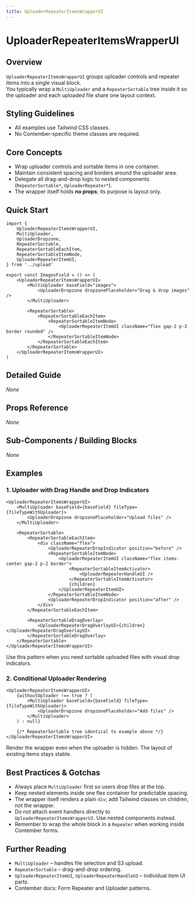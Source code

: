 ```yaml
---
title: UploaderRepeaterItemsWrapperUI
---
```


<!-- Edited by human: false -->
<!-- Examples count: 4 -->
<!-- Source examples: 0 -->
<!-- Playground examples: 0 -->
<!-- External examples: 4 -->
<!-- Import examples: 4 -->

# UploaderRepeaterItemsWrapperUI

## Overview
`UploaderRepeaterItemsWrapperUI` groups uploader controls and repeater items into a single visual block.  
You typically wrap a `MultiUploader` and a `RepeaterSortable` tree inside it so the uploader and each uploaded file share one layout context.

## Styling Guidelines
* All examples use Tailwind CSS classes.  
* No Contember-specific theme classes are required.

## Core Concepts
* Wrap uploader controls and sortable items in one container.  
* Maintain consistent spacing and borders around the uploader area.  
* Delegate all drag-and-drop logic to nested components (`RepeaterSortable*`, `UploaderRepeater*`).  
* The wrapper itself holds **no props**; its purpose is layout only.

## Quick Start
```tsx
import {
	UploaderRepeaterItemsWrapperUI,
	MultiUploader,
	UploaderDropzone,
	RepeaterSortable,
	RepeaterSortableEachItem,
	RepeaterSortableItemNode,
	UploaderRepeaterItemUI,
} from '../upload'

export const ImagesField = () => (
	<UploaderRepeaterItemsWrapperUI>
		<MultiUploader baseField="images">
			<UploaderDropzone dropzonePlaceholder="Drag & drop images" />
		</MultiUploader>

		<RepeaterSortable>
			<RepeaterSortableEachItem>
				<RepeaterSortableItemNode>
					<UploaderRepeaterItemUI className="flex gap-2 p-3 border rounded" />
				</RepeaterSortableItemNode>
			</RepeaterSortableEachItem>
		</RepeaterSortable>
	</UploaderRepeaterItemsWrapperUI>
)
```

## Detailed Guide
_None_

## Props Reference
_None_

## Sub-Components / Building Blocks
_None_

## Examples

### 1. Uploader with Drag Handle and Drop Indicators
```tsx
<UploaderRepeaterItemsWrapperUI>
	<MultiUploader baseField={baseField} fileType={fileTypeWithUploader}>
		<UploaderDropzone dropzonePlaceholder="Upload files" />
	</MultiUploader>

	<RepeaterSortable>
		<RepeaterSortableEachItem>
			<div className="flex">
				<UploaderRepeaterDropIndicator position="before" />
				<RepeaterSortableItemNode>
					<UploaderRepeaterItemUI className="flex items-center gap-2 p-2 border">
						<RepeaterSortableItemActivator>
							<UploaderRepeaterHandleUI />
						</RepeaterSortableItemActivator>
						{children}
					</UploaderRepeaterItemUI>
				</RepeaterSortableItemNode>
				<UploaderRepeaterDropIndicator position="after" />
			</div>
		</RepeaterSortableEachItem>

		<RepeaterSortableDragOverlay>
			<UploaderRepeaterDragOverlayUI>{children}</UploaderRepeaterDragOverlayUI>
		</RepeaterSortableDragOverlay>
	</RepeaterSortable>
</UploaderRepeaterItemsWrapperUI>
```
Use this pattern when you need sortable uploaded files with visual drop indicators.

### 2. Conditional Uploader Rendering
```tsx
<UploaderRepeaterItemsWrapperUI>
	{withoutUploader !== true ? (
		<MultiUploader baseField={baseField} fileType={fileTypeWithUploader}>
			<UploaderDropzone dropzonePlaceholder="Add files" />
		</MultiUploader>
	) : null}

	{/* RepeaterSortable tree identical to example above */}
</UploaderRepeaterItemsWrapperUI>
```
Render the wrapper even when the uploader is hidden. The layout of existing items stays stable.

## Best Practices & Gotchas
* Always place `MultiUploader` first so users drop files at the top.  
* Keep nested elements inside one flex container for predictable spacing.  
* The wrapper itself renders a plain `div`; add Tailwind classes on children, not the wrapper.  
* Do not attach event handlers directly to `UploaderRepeaterItemsWrapperUI`. Use nested components instead.  
* Remember to wrap the whole block in a `Repeater` when working inside Contember forms.

## Further Reading
* `MultiUploader` – handles file selection and S3 upload.  
* `RepeaterSortable` – drag-and-drop ordering.  
* `UploaderRepeaterItemUI`, `UploaderRepeaterHandleUI` – individual item UI parts.  
* Contember docs: Form Repeater and Uploader patterns.

<!-- End of Generated Documentation -->